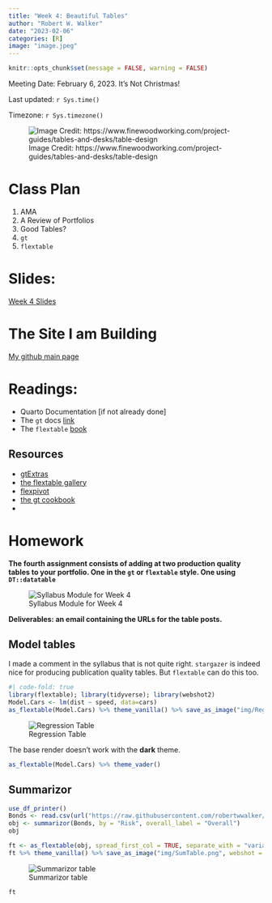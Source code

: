 ```yaml
---
title: "Week 4: Beautiful Tables"
author: "Robert W. Walker"
date: "2023-02-06"
categories: [R]
image: "image.jpeg"
---
```


```r
knitr::opts_chunk$set(message = FALSE, warning = FALSE)
```


Meeting Date: February 6, 2023.  It's Not Christmas!

Last updated: `r Sys.time()` 

Timezone: `r Sys.timezone()`

![Image Credit: https://www.finewoodworking.com/project-guides/tables-and-desks/table-design](./image.jpeg)

# Class Plan 

1. AMA
2. A Review of Portfolios
3. Good Tables?
4. `gt`
5. `flextable`

# Slides:
[Week 4 Slides](https://robertwwalker.github.io/CWD-Slides/week-4/index.html)

# The Site I am Building

[My github main page](https://robertwwalker.github.io)

# Readings:

- Quarto Documentation [if not already done]
- The `gt` docs [link](https://gt.rstudio.com/)
- The `flextable` [book](https://ardata-fr.github.io/flextable-book/)

## Resources

- [gtExtras](https://jthomasmock.github.io/gtExtras/)
- [the flextable gallery](https://ardata.fr/en/flextable-gallery/)
- [flexpivot](https://dreamrs.github.io/flexpivot/)
- [the gt cookbook](https://themockup.blog/static/resources/gt-cookbook.html)
- 

# Homework

**The fourth assignment consists of adding at two production quality tables to your portfolio.  One in the `gt` or `flextable` style.  One using `DT::datatable`**

![Syllabus Module for Week 4](img/Screen Shot 2023-01-30 at 2.15.58 PM.png)

**Deliverables: an email containing the URLs for the table posts.**

## Model tables

I made a comment in the syllabus that is not quite right.  `stargazer` is indeed nice for producing publication quality tables.  But `flextable` can do this too.

```r
#| code-fold: true
library(flextable); library(tidyverse); library(webshot2)
Model.Cars <- lm(dist ~ speed, data=cars)
as_flextable(Model.Cars) %>% theme_vanilla() %>% save_as_image("img/RegTable.png", webshot = "webshot2")
```
![Regression Table](img/RegTable.png)

The base render doesn't work with the **dark** theme.

```r
as_flextable(Model.Cars) %>% theme_vader()
```

## Summarizor

```r
use_df_printer()
Bonds <- read.csv(url("https://raw.githubusercontent.com/robertwwalker/DADMStuff/master/BondFunds.csv"), row.names = 1)
obj <- summarizor(Bonds, by = "Risk", overall_label = "Overall")
obj
```

```r
ft <- as_flextable(obj, spread_first_col = TRUE, separate_with = "variable") 
ft %>% theme_vanilla() %>% save_as_image("img/SumTable.png", webshot = "webshot2")
```

![Summarizor table](img/SumTable.png)

```r
ft
```

